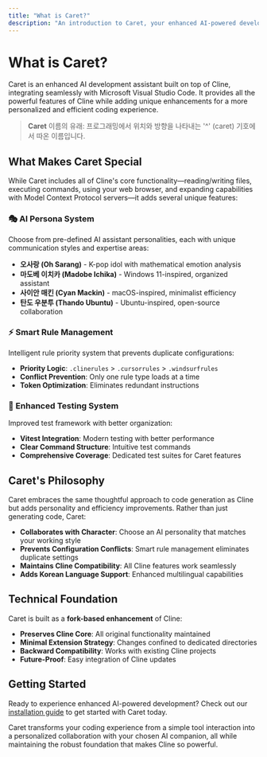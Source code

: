 ```yaml
---
title: "What is Caret?"
description: "An introduction to Caret, your enhanced AI-powered development assistant based on Cline."
---
```


# What is Caret?

Caret is an enhanced AI development assistant built on top of Cline, integrating seamlessly with Microsoft Visual Studio Code. It provides all the powerful features of Cline while adding unique enhancements for a more personalized and efficient coding experience.

> **Caret** 이름의 유래: 프로그래밍에서 위치와 방향을 나타내는 '^' (caret) 기호에서 따온 이름입니다.

## What Makes Caret Special

While Caret includes all of Cline's core functionality—reading/writing files, executing commands, using your web browser, and expanding capabilities with Model Context Protocol servers—it adds several unique features:

### 🎭 AI Persona System

Choose from pre-defined AI assistant personalities, each with unique communication styles and expertise areas:

-   **오사랑 (Oh Sarang)** - K-pop idol with mathematical emotion analysis
-   **마도베 이치카 (Madobe Ichika)** - Windows 11-inspired, organized assistant
-   **사이안 매킨 (Cyan Mackin)** - macOS-inspired, minimalist efficiency
-   **탄도 우분투 (Thando Ubuntu)** - Ubuntu-inspired, open-source collaboration

### ⚡ Smart Rule Management

Intelligent rule priority system that prevents duplicate configurations:

-   **Priority Logic**: `.clinerules` > `.cursorrules` > `.windsurfrules`
-   **Conflict Prevention**: Only one rule type loads at a time
-   **Token Optimization**: Eliminates redundant instructions

### 🧪 Enhanced Testing System

Improved test framework with better organization:

-   **Vitest Integration**: Modern testing with better performance
-   **Clear Command Structure**: Intuitive test commands
-   **Comprehensive Coverage**: Dedicated test suites for Caret features

## Caret's Philosophy

Caret embraces the same thoughtful approach to code generation as Cline but adds personality and efficiency improvements. Rather than just generating code, Caret:

-   **Collaborates with Character**: Choose an AI personality that matches your working style
-   **Prevents Configuration Conflicts**: Smart rule management eliminates duplicate settings
-   **Maintains Cline Compatibility**: All Cline features work seamlessly
-   **Adds Korean Language Support**: Enhanced multilingual capabilities

## Technical Foundation

Caret is built as a **fork-based enhancement** of Cline:

-   **Preserves Cline Core**: All original functionality maintained
-   **Minimal Extension Strategy**: Changes confined to dedicated directories
-   **Backward Compatibility**: Works with existing Cline projects
-   **Future-Proof**: Easy integration of Cline updates

## Getting Started

Ready to experience enhanced AI-powered development? Check out our [installation guide](./installing-caret) to get started with Caret today.

Caret transforms your coding experience from a simple tool interaction into a personalized collaboration with your chosen AI companion, all while maintaining the robust foundation that makes Cline so powerful.

